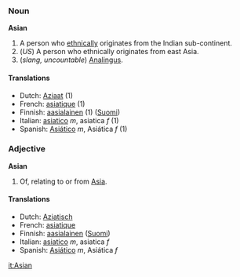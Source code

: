 ===Noun===
'''Asian'''
# A person who [[ethnic]]ally originates from the Indian sub-continent.
# (''US'') A person who ethnically originates from east Asia.
# (''slang, uncountable'') [[Analingus]].

====Translations====
*Dutch: [[Aziaat]] (1)
*French: [[asiatique]] (1)
*Finnish: [[aasialainen]] (1) ([[:fi:aasialainen|Suomi]])
*Italian: [[asiatico]] ''m'', asiatica ''f'' (1)
*Spanish: [[Asiático]] ''m'', Asiática ''f'' (1)

===Adjective===
'''Asian'''
# Of, relating to or from [[Asia]].

====Translations====
*Dutch: [[Aziatisch]]
*French: [[asiatique]]
*Finnish: [[aasialainen]] ([[:fi:aasialainen|Suomi]])
*Italian: [[asiatico]] ''m'', asiatica ''f''
*Spanish: [[Asiático]] ''m'', Asiática ''f''

[[it:Asian]]